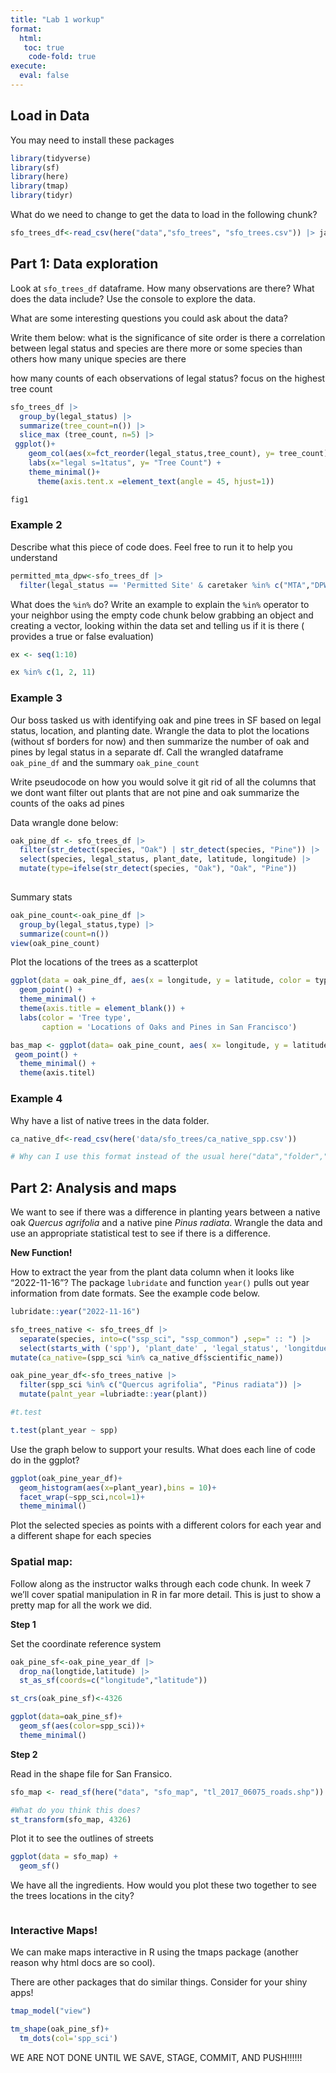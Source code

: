 ```yaml
---
title: "Lab 1 workup"
format: 
  html: 
   toc: true
    code-fold: true
execute:
  eval: false  
---
```


## Load in Data

You may need to install these packages

```r
library(tidyverse)
library(sf)
library(here)
library(tmap)
library(tidyr)
```


What do we need to change to get the data to load in the following chunk?

```r
sfo_trees_df<-read_csv(here("data","sfo_trees", "sfo_trees.csv")) |> janitor::clean_names()
```

## Part 1: Data exploration

Look at `sfo_trees_df` dataframe. How many observations are there? What does the data include? Use the console to explore the data.

What are some interesting questions you could ask about the data?

Write them below:
what is the significance of site order
is there a correlation between legal status and species
are there more or some species than others
how many unique species are there

how many counts of each observations of legal status? focus on the highest tree count

```r
sfo_trees_df |> 
  group_by(legal_status) |>
  summarize(tree_count=n()) |>
  slice_max (tree_count, n=5) |>
 ggplot()+
    geom_col(aes(x=fct_reorder(legal_status,tree_count), y= tree_count)) +
    labs(x="legal s=1tatus", y= "Tree Count") +
    theme_minimal()+
      theme(axis.tent.x =element_text(angle = 45, hjust=1))
```

```r

fig1
```



### Example 2

Describe what this piece of code does. Feel free to run it to help you understand

```r
permitted_mta_dpw<-sfo_trees_df |> 
  filter(legal_status == 'Permitted Site' & caretaker %in% c("MTA","DPW"))
```


What does the `%in%` do? Write an example to explain the `%in%` operator to your neighbor using the empty code chunk below
grabbing an object and creating a vector, looking within the data set and telling us if it is there ( provides a true or false evaluation)

```r
ex <- seq(1:10)

ex %in% c(1, 2, 11)
```


### Example 3

Our boss tasked us with identifying oak and pine trees in SF based on legal status, location, and planting date. Wrangle the data to plot the locations (without sf borders for now) and then summarize the number of oak and pines by legal status in a separate df. Call the wrangled dataframe `oak_pine_df` and the summary `oak_pine_count`

Write pseudocode on how you would solve it
git rid of all the columns that we dont want
filter out plants that are not pine and oak
summarize the counts of the oaks ad pines 


Data wrangle done below:


```r
oak_pine_df <- sfo_trees_df |> 
  filter(str_detect(species, "Oak") | str_detect(species, "Pine")) |>
  select(species, legal_status, plant_date, latitude, longitude) |>
  mutate(type=ifelse(str_detect(species, "Oak"), "Oak", "Pine"))
  
```


Summary stats

```r
oak_pine_count<-oak_pine_df |> 
  group_by(legal_status,type) |> 
  summarize(count=n())
view(oak_pine_count)
```



Plot the locations of the trees as a scatterplot

```r

ggplot(data = oak_pine_df, aes(x = longitude, y = latitude, color = type)) + 
  geom_point() +
  theme_minimal() +
  theme(axis.title = element_blank()) +
  labs(color = 'Tree type', 
       caption = 'Locations of Oaks and Pines in San Francisco')

bas_map <- ggplot(data= oak_pine_count, aes( x= longitude, y = latitude, color = type))+
 geom_point() +
  theme_minimal() +
  theme(axis.titel)
```



### Example 4

Why have a list of native trees in the data folder.

```r
ca_native_df<-read_csv(here('data/sfo_trees/ca_native_spp.csv'))

# Why can I use this format instead of the usual here("data","folder","file")?
```


## Part 2: Analysis and maps

We want to see if there was a difference in planting years between a native oak *Quercus agrifolia* and a native pine *Pinus radiata*. Wrangle the data and use an appropriate statistical test to see if there is a difference.



**New Function!**

How to extract the year from the plant data column when it looks like "2022-11-16"? The package `lubridate` and function `year()` pulls out year information from date formats.  See the example code below.

```r
lubridate::year("2022-11-16")
```
```r
sfo_trees_native <- sfo_trees_df |>
  separate(species, into=c("ssp_sci", "ssp_common") ,sep=" :: ") |>
  select(starts_with ('spp'), 'plant_date' , 'legal_status', 'longitdue', 'latitude')|>
mutate(ca_native=(spp_sci %in% ca_native_df$scientific_name))

```

```r
oak_pine_year_df<-sfo_trees_native |>
  filter(spp_sci %in% c("Quercus agrifolia", "Pinus radiata")) |>
  mutate(palnt_year =lubriadte::year(plant))

#t.test

t.test(plant_year ~ spp)
```


Use the graph below to support your results. What does each line of code do in the ggplot?

```r


ggplot(oak_pine_year_df)+
  geom_histogram(aes(x=plant_year),bins = 10)+
  facet_wrap(~spp_sci,ncol=1)+
  theme_minimal()
```


Plot the selected species as points with a different colors for each year and a different shape for each species

### Spatial map:

Follow along as the instructor walks through each code chunk. In week 7 we'll cover spatial manipulation in R in far more detail. This is just to show a pretty map for all the work we did.

**Step 1**

Set the coordinate reference system

```r
oak_pine_sf<-oak_pine_year_df |> 
  drop_na(longtide,latitude) |> 
  st_as_sf(coords=c("longitude","latitude"))

st_crs(oak_pine_sf)<-4326

ggplot(data=oak_pine_sf)+
  geom_sf(aes(color=spp_sci))+
  theme_minimal()
```


**Step 2**

Read in the shape file for San Fransico.

```r
sfo_map <- read_sf(here("data", "sfo_map", "tl_2017_06075_roads.shp"))

#What do you think this does?
st_transform(sfo_map, 4326)
```

Plot it to see the outlines of streets

```r
ggplot(data = sfo_map) +
  geom_sf()
```


We have all the ingredients. How would you plot these two together to see the trees locations in the city?

```r

```


### Interactive Maps!

We can make maps interactive in R using the tmaps package (another reason why html docs are so cool).

There are other packages that do similar things. Consider for your shiny apps!

```r
tmap_model("view")

tm_shape(oak_pine_sf)+
  tm_dots(col='spp_sci')
```



WE ARE NOT DONE UNTIL WE SAVE, STAGE, COMMIT, AND PUSH!!!!!!
